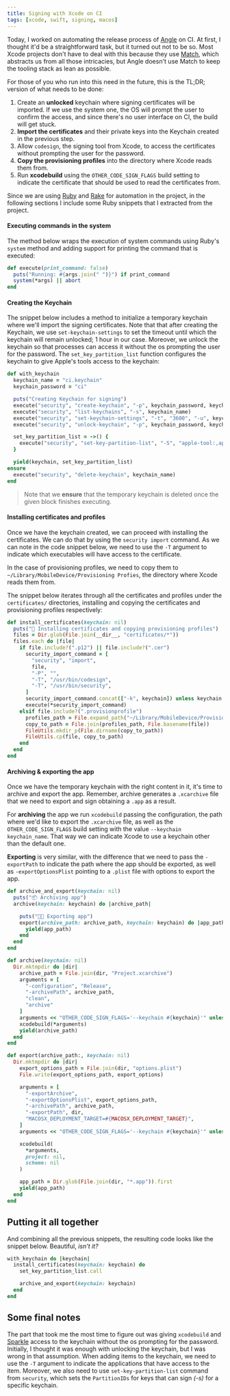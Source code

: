 ```yaml
---
title: Signing with Xcode on CI
tags: [xcode, swift, signing, macos]
---
```


Today,
I worked on automating the release process of [Angle](https://angle.dev) on CI.
At first,
I thought it'd be a straightforward task,
but it turned out not to be so.
Most Xcode projects don't have to deal with this because they use [Match](https://fastlane.tools),
which abstracts us from all those intricacies,
but Angle doesn't use Match to keep the tooling stack as lean as possible.

For those of you who run into this need in the future, this is the TL;DR; version of what needs to be done:

1. Create an **unlocked** keychain where signing certificates will be imported.
   If we use the system one,
   the OS will prompt the user to confirm the access,
   and since there's no user interface on CI,
   the build will get stuck.
2. **Import the certificates** and their private keys into the Keychain created in the previous step.
3. Allow `codesign`,
   the signing tool from Xcode,
   to access the certificates without prompting the user for the password.
4. **Copy the provisioning profiles** into the directory where Xcode reads them from.
5. Run **xcodebuild** using the `OTHER_CODE_SIGN_FLAGS` build setting to indicate the certificate that should be used to read the certificates from.

Since we are using [Ruby](https://www.ruby-lang.org/en/) and [Rake](https://github.com/ruby/rake) for automation in the project,
in the following sections I include some Ruby snippets that I extracted from the project.

#### Executing commands in the system

The method below wraps the execution of system commands using Ruby's `system` method and adding support for printing the command that is executed:

```ruby
def execute(print_command: false)
  puts("Running: #{args.join(" ")}") if print_command
  system(*args) || abort
end
```

#### Creating the Keychain

The snippet below includes a method to initialize a temporary keychain where we'll import the signing certificates.
Note that that after creating the Keychain,
we use `set-keychain-settings` to set the timeout until which the keychain will remain unlocked; 1 hour in our case.
Moreover,
we unlock the keychain so that processes can access it without the os prompting the user for the password.
The `set_key_partition_list` function configures the keychain to give Apple's tools access to the keychain:

```rb
def with_keychain
  keychain_name = "ci.keychain"
  keychain_password = "ci"

  puts("Creating Keychain for signing")
  execute("security", "create-keychain", "-p", keychain_password, keychain_name)
  execute("security", "list-keychains", "-s", keychain_name)
  execute("security", "set-keychain-settings", "-t", "3600", "-u", keychain_name)
  execute("security", "unlock-keychain", "-p", keychain_password, keychain_name)

  set_key_partition_list = ->() {
    execute("security", "set-key-partition-list", "-S", "apple-tool:,apple:,codesign:", "-s", "-k", keychain_password, keychain_name)
  }

  yield(keychain, set_key_partition_list)
ensure
  execute("security", "delete-keychain", keychain_name)
end
```

> Note that we **ensure** that the temporary keychain is deleted once the given block finishes executing.

#### Installing certificates and profiles

Once we have the keychain created,
we can proceed with installing the certificates.
We can do that by using the `security import` command.
As we can note in the code snippet below,
we need to use the `-T` argument to indicate which executables will have access to the certificate.

In the case of provisioning profiles,
we need to copy them to `~/Library/MobileDevice/Provisioning Profies`,
the directory where Xcode reads them from.

The snippet below iterates through all the certificates and profiles under the `certificates/` directories,
installing and copying the certificates and provisioning profiles respectively:

```rb
def install_certificates(keychain: nil)
  puts("🔑 Installing certificates and copying provisioning profiles")
  files = Dir.glob(File.join(__dir__, "certificates/*"))
  files.each do |file|
    if file.include?(".p12") || file.include?(".cer")
      security_import_command = [
        "security", "import",
        file,
        "-P", "",
        "-T", "/usr/bin/codesign",
        "-T", "/usr/bin/security",
      ]
      security_import_command.concat(["-k", keychain]) unless keychain.nil?
      execute(*security_import_command)
    elsif file.include?(".provisionprofile")
      profiles_path = File.expand_path("~/Library/MobileDevice/Provisioning\ Profiles")
      copy_to_path = File.join(profiles_path, File.basename(file))
      FileUtils.mkdir_p(File.dirname(copy_to_path))
      FileUtils.cp(file, copy_to_path)
    end
  end
end
```

#### Archiving & exporting the app

Once we have the temporary keychain with the right content in it,
it's time to archive and export the app.
Remember,
archive generates a `.xcarchive` file that we need to export and sign obtaining a `.app` as a result.

For **archiving** the app we run `xcodebuild` passing the configuration,
the path where we'd like to export the `.xcarchive` file,
as well as the `OTHER_CODE_SIGN_FLAGS` build setting with the value `--keychain keychain_name`.
That way we can indicate Xcode to use a keychain other than the default one.

**Exporting** is very similar,
with the difference that we need to pass the `-exportPath` to indicate the path where the app should be exported,
as well as `-exportOptionsPlist` pointing to a `.plist` file with options to export the app.

```ruby
def archive_and_export(keychain: nil)
  puts("📦 Archiving app")
  archive(keychain: keychain) do |archive_path|

    puts("👩‍💻 Exporting app")
    export(archive_path: archive_path, keychain: keychain) do |app_path|
      yield(app_path)
    end
  end
end

def archive(keychain: nil)
  Dir.mktmpdir do |dir|
    archive_path = File.join(dir, "Project.xcarchive")
    arguments = [
      "-configuration", "Release",
      "-archivePath", archive_path,
      "clean",
      "archive"
    ]
    arguments << "OTHER_CODE_SIGN_FLAGS='--keychain #{keychain}'" unless keychain.nil?
    xcodebuild(*arguments)
    yield(archive_path)
  end
end

def export(archive_path:, keychain: nil)
  Dir.mktmpdir do |dir|
    export_options_path = File.join(dir, "options.plist")
    File.write(export_options_path, export_options)

    arguments = [
      "-exportArchive",
      "-exportOptionsPlist", export_options_path,
      "-archivePath", archive_path,
      "-exportPath", dir,
      "MACOSX_DEPLOYMENT_TARGET=#{MACOSX_DEPLOYMENT_TARGET}",
    ]
    arguments << "OTHER_CODE_SIGN_FLAGS='--keychain #{keychain}'" unless keychain.nil?

    xcodebuild(
      *arguments,
      project: nil,
      scheme: nil
    )

    app_path = Dir.glob(File.join(dir, "*.app")).first
    yield(app_path)
  end
end
```

## Putting it all together

And combining all the previous snippets,
the resulting code looks like the snippet below. Beautiful, _isn't it?_

```rb
with_keychain do |keychain|
  install_certificates(keychain: keychain) do
    set_key_partition_list.call

    archive_and_export(keychain: keychain)
  end
end
```

## Some final notes

The part that took me the most time to figure out was giving `xcodebuild` and [Sparkle](https://sparkle-project.org/) access to the keychain without the os prompting for the password.
Initially,
I thought it was enough with unlocking the keychain,
but I was wrong in that assumption.
When adding items to the keychain,
we need to use the `-T` argument to indicate the applications that have access to the item.
Moreover,
we also need to use `set-key-partition-list` command from `security`, which sets the `PartitionIDs` for keys that can sign _(-s)_ for a specific keychain.
